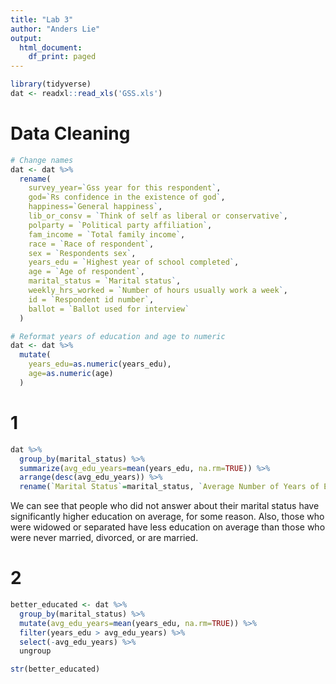 ```yaml
---
title: "Lab 3"
author: "Anders Lie"
output:
  html_document:
    df_print: paged
---
```


```r
library(tidyverse)
dat <- readxl::read_xls('GSS.xls')
```

# Data Cleaning
```r
# Change names
dat <- dat %>%
  rename(
    survey_year=`Gss year for this respondent`,
    god=`Rs confidence in the existence of god`,
    happiness=`General happiness`,
    lib_or_consv = `Think of self as liberal or conservative`,
    polparty = `Political party affiliation`,
    fam_income = `Total family income`,
    race = `Race of respondent`,
    sex = `Respondents sex`,
    years_edu = `Highest year of school completed`,
    age = `Age of respondent`,
    marital_status = `Marital status`,
    weekly_hrs_worked = `Number of hours usually work a week`,
    id = `Respondent id number`,
    ballot = `Ballot used for interview`
  )

# Reformat years of education and age to numeric
dat <- dat %>%
  mutate(
    years_edu=as.numeric(years_edu),
    age=as.numeric(age)
  )
```

# 1

```r
dat %>% 
  group_by(marital_status) %>%
  summarize(avg_edu_years=mean(years_edu, na.rm=TRUE)) %>%
  arrange(desc(avg_edu_years)) %>%
  rename(`Marital Status`=marital_status, `Average Number of Years of Education`=avg_edu_years)
```

We can see that people who did not answer about their marital status have significantly
higher education on average, for some reason. Also, those who were widowed or separated have less
education on average than those who were never married, divorced, or are married.

# 2
```r
better_educated <- dat %>%
  group_by(marital_status) %>%
  mutate(avg_edu_years=mean(years_edu, na.rm=TRUE)) %>%
  filter(years_edu > avg_edu_years) %>%
  select(-avg_edu_years) %>%
  ungroup

str(better_educated)
```




